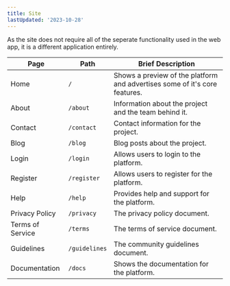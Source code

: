 ```yaml
---
title: Site
lastUpdated: '2023-10-28'
---
```


As the site does not require all of the seperate functionality used in the web app, it is a different application entirely.

| Page             | Path          | Brief Description                                                          |
| ---------------- | ------------- | -------------------------------------------------------------------------- |
| Home             | `/`           | Shows a preview of the platform and advertises some of it's core features. |
| About            | `/about`      | Information about the project and the team behind it.                      |
| Contact          | `/contact`    | Contact information for the project.                                       |
| Blog             | `/blog`       | Blog posts about the project.                                              |
| Login            | `/login`      | Allows users to login to the platform.                                     |
| Register         | `/register`   | Allows users to register for the platform.                                 |
| Help             | `/help`       | Provides help and support for the platform.                                |
| Privacy Policy   | `/privacy`    | The privacy policy document.                                               |
| Terms of Service | `/terms`      | The terms of service document.                                             |
| Guidelines       | `/guidelines` | The community guidelines document.                                         |
| Documentation    | `/docs`       | Shows the documentation for the platform.                                  |
